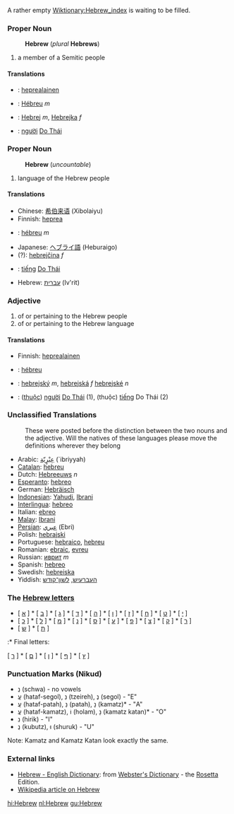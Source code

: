 A rather empty [[Wiktionary:Hebrew_index]] is waiting to be filled.

===Proper Noun===

:'''Hebrew''' (''plural'' '''Hebrews''')
# a member of a Semitic people

====Translations====

*{{fi}}: [[heprealainen]]
*{{fr}}: [[Hébreu]] ''m''
*{{sk}}: [[Hebrej]] ''m'', [[Hebrejka]] ''f''
*{{vi}}: [[người]] [[Do Thái]]

===Proper Noun===

:'''Hebrew''' (''uncountable'')
# language of the Hebrew people

====Translations====

*Chinese: [[希伯来语]] (Xibolaiyu)
*Finnish: [[heprea]]
*{{fr}}: [[hébreu]] ''m''
*Japanese: [[ヘブライ語]] (Heburaigo)
*(?): [[hebrejčina]] ''f''
*{{vi}}: [[tiếng]] [[Do Thái]]
*Hebrew: [[עברית]] (Iv'rit)

===Adjective===

# of or pertaining to the Hebrew people
# of or pertaining to the Hebrew language

====Translations====

*Finnish: [[heprealainen]]
*{{fr}}: [[hébreu]]
*{{sk}}: [[hebrejský]] ''m'', [[hebrejská]] ''f'' [[hebrejské]] ''n''
*{{vi}}: ([[thuộc]]) [[người]] [[Do Thái]] (1), (thuộc) [[tiếng]] Do Thái (2)

===Unclassified Translations===

:These were posted before the distinction between the two nouns and the adjective. Will the natives of these languages please move the definitions wherever they belong
*Arabic: [[عِبْرٍيّة]] (`ibriyyah)
*[[Catalan]]: [[hebreu]]
*Dutch: [[Hebreeuws]] ''n''
*[[Esperanto]]: [[hebreo]]
*German: [[Hebräisch]]
*[[Indonesian]]: [[Yahudi]], [[Ibrani]]
*[[Interlingua]]: [[hebreo]]
*Italian: [[ebreo]]
*[[Malay]]: [[Ibrani]]
*[[Persian]]: [[عبري]] (Ebri)
*Polish: [[hebrajski]]
*Portuguese: [[hebraico]], [[hebreu]]
*Romanian: [[ebraic]], [[evreu]]
*Russian: [[иврит]] ''m''
*Spanish: [[hebreo]]
*Swedish: [[hebreiska]]
*Yiddish: [[העברעיִש]], [[לשון־קודש]]

===The [[:Category:Hebrew letters|Hebrew letters]]===

* [ [[א]] ] * [ [[ב]] ] * [ [[ג]] ] * [ [[ד]] ] * [ [[ה]] ] * [ [[ו]] ] * [ [[ז]] ] * [ [[ח]] ] * [ [[ט]] ] * [ [[י]] ]
* [ [[כ]] ] * [ [[ל]] ] * [ [[מ]] ] * [ [[נ]] ] * [ [[ס]] ] * [ [[ע]] ] * [ [[פ]] ] * [ [[צ]] ] * [ [[ק]] ] * [ [[ר]] ]
* [ [[ש]] ] * [ [[ת]] ]

:* Final letters:

[ [[ך]] ] * [ [[ם]] ] * [ [[ן]] ] * [ [[ף]] ] * [ [[ץ]] ]

===Punctuation Marks (Nikud)===

* נְ (schwa) - no vowels
* עֱ (hataf-segol), נֵ (tzeireh), נֶ (segol) - "E"
* עֲ (hataf-patah), נַ (patah), נָ (kamatz)* - "A"
* עֳ (hataf-kamatz), וֹ (holam), נָ (kamatz katan)* - "O"
* נִ (hirik) - "I"
* נֻ (kubutz), וּ (shuruk) - "U"

Note: Kamatz and Kamatz Katan look exactly the same.

=== External links ===
*[http://www.websters-online-dictionary.org/definition/Hebrew-english/ Hebrew - English Dictionary]: from [http://www.websters-online-dictionary.org/ Webster's Dictionary] - the [[Rosetta]] Edition.
* [[w:Hebrew|Wikipedia article on Hebrew]]

[[hi:Hebrew]]
[[nl:Hebrew]]
[[gu:Hebrew]]